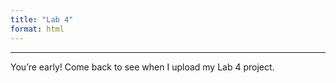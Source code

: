 ```yaml
---
title: "Lab 4"
format: html
---
```

---
You're early! Come back to see when I upload my Lab 4 project. 